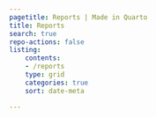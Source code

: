 ```yaml
---
pagetitle: Reports | Made in Quarto
title: Reports
search: true
repo-actions: false
listing:
    contents: 
    - /reports
    type: grid
    categories: true
    sort: date-meta

---
```

